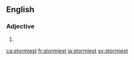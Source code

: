 ==English==

===Adjective===
{{head|en|adjective superlative form}}

# {{en-superlative of|stormy}}

[[ca:stormiest]]
[[fr:stormiest]]
[[ja:stormiest]]
[[sv:stormiest]]